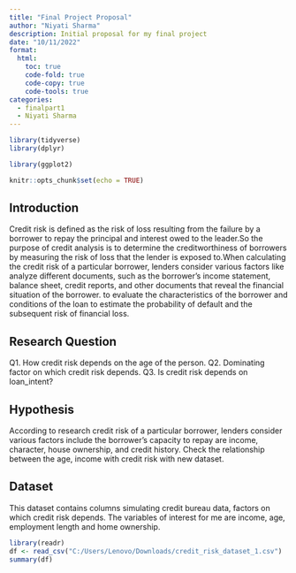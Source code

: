 ```yaml
---
title: "Final Project Proposal"
author: "Niyati Sharma"
description: Initial proposal for my final project
date: "10/11/2022"
format:
  html:
    toc: true
    code-fold: true
    code-copy: true
    code-tools: true
categories:
  - finalpart1
  - Niyati Sharma
---
```


```r
library(tidyverse)
library(dplyr)

library(ggplot2)

knitr::opts_chunk$set(echo = TRUE)
```
## Introduction

Credit risk is defined as the risk of loss resulting from the failure by a borrower to repay the principal and interest owed to the leader.So the purpose of credit analysis is to determine the creditworthiness of borrowers by measuring the risk of loss that the lender is exposed to.When calculating the credit risk of a particular borrower, lenders consider various factors like analyze different documents, such as the borrower’s income statement, balance sheet, credit reports, and other documents that reveal the financial situation of the borrower. to evaluate the characteristics of the borrower and conditions of the loan to estimate the probability of default and the subsequent risk of financial loss.

## Research Question

Q1. How credit risk depends on the age of the person.
Q2. Dominating factor on which credit risk depends.
Q3. Is credit risk depends on loan_intent?

## Hypothesis
According to research credit risk of a particular borrower, lenders consider various factors include the borrower’s capacity to repay are income, character, house ownership, and credit history.
Check the relationship between the age, income with credit risk with new dataset.


## Dataset
This dataset contains columns simulating credit bureau data, factors on which credit risk depends.
The variables of interest for me are income, age, employment length and home ownership.

```r
library(readr)
df <- read_csv("C:/Users/Lenovo/Downloads/credit_risk_dataset_1.csv")
summary(df)


```


